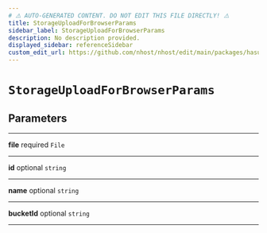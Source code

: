 ```yaml
---
# ⚠️ AUTO-GENERATED CONTENT. DO NOT EDIT THIS FILE DIRECTLY! ⚠️
title: StorageUploadForBrowserParams
sidebar_label: StorageUploadForBrowserParams
description: No description provided.
displayed_sidebar: referenceSidebar
custom_edit_url: https://github.com/nhost/nhost/edit/main/packages/hasura-storage-js/src/packages/hasura-storage-js/src/utils/types.ts#L21
---
```


# `StorageUploadForBrowserParams`

## Parameters

---

**<span className="parameter-name">file</span>** <span className="optional-status">required</span> `File`

---

**<span className="parameter-name">id</span>** <span className="optional-status">optional</span> `string`

---

**<span className="parameter-name">name</span>** <span className="optional-status">optional</span> `string`

---

**<span className="parameter-name">bucketId</span>** <span className="optional-status">optional</span> `string`

---
